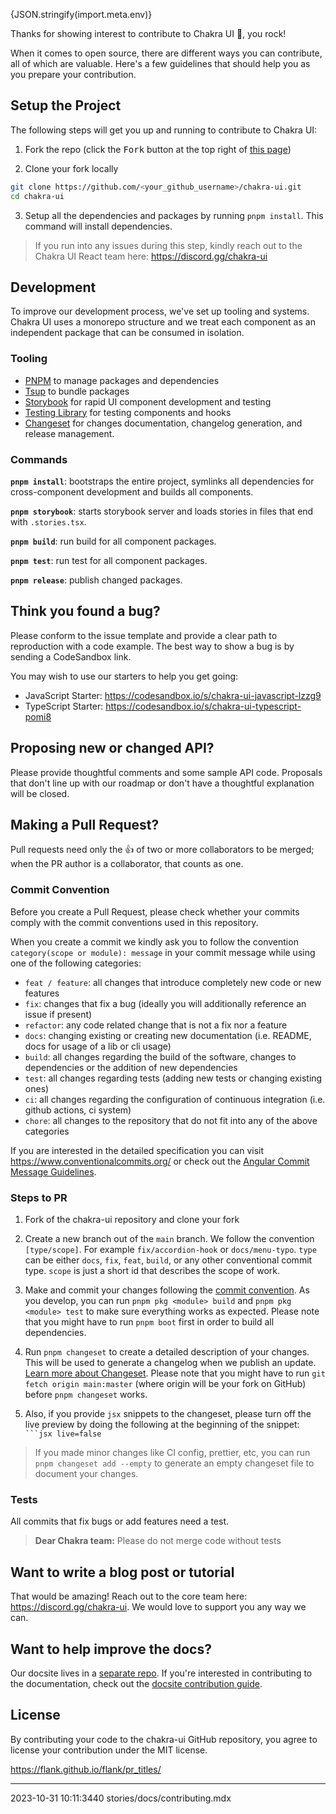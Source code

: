 
{JSON.stringify(import.meta.env)}

Thanks for showing interest to contribute to Chakra UI 💖, you rock!

When it comes to open source, there are different ways you can contribute, all
of which are valuable. Here's a few guidelines that should help you as you
prepare your contribution.

## Setup the Project

The following steps will get you up and running to contribute to Chakra UI:

1. Fork the repo (click the <kbd>Fork</kbd> button at the top right of
   [this page](https://github.com/chakra-ui/chakra-ui))

2. Clone your fork locally

```sh
git clone https://github.com/<your_github_username>/chakra-ui.git
cd chakra-ui
```

3. Setup all the dependencies and packages by running `pnpm install`. This
   command will install dependencies.

> If you run into any issues during this step, kindly reach out to the Chakra UI
> React team here: https://discord.gg/chakra-ui

## Development

To improve our development process, we've set up tooling and systems. Chakra UI
uses a monorepo structure and we treat each component as an independent package
that can be consumed in isolation.

### Tooling

- [PNPM](https://pnpm.io/) to manage packages and dependencies
- [Tsup](https://tsup.egoist.dev/) to bundle packages
- [Storybook](https://storybook.js.org/) for rapid UI component development and
  testing
- [Testing Library](https://testing-library.com/) for testing components and
  hooks
- [Changeset](https://github.com/atlassian/changesets) for changes
  documentation, changelog generation, and release management.

### Commands

**`pnpm install`**: bootstraps the entire project, symlinks all dependencies for
cross-component development and builds all components.

**`pnpm storybook`**: starts storybook server and loads stories in files that
end with `.stories.tsx`.

**`pnpm build`**: run build for all component packages.

**`pnpm test`**: run test for all component packages.

**`pnpm release`**: publish changed packages.

## Think you found a bug?

Please conform to the issue template and provide a clear path to reproduction
with a code example. The best way to show a bug is by sending a CodeSandbox
link.

You may wish to use our starters to help you get going:

- JavaScript Starter: https://codesandbox.io/s/chakra-ui-javascript-lzzg9
- TypeScript Starter: https://codesandbox.io/s/chakra-ui-typescript-pomi8

## Proposing new or changed API?

Please provide thoughtful comments and some sample API code. Proposals that
don't line up with our roadmap or don't have a thoughtful explanation will be
closed.

## Making a Pull Request?

Pull requests need only the :+1: of two or more collaborators to be merged; when
the PR author is a collaborator, that counts as one.

### Commit Convention

Before you create a Pull Request, please check whether your commits comply with
the commit conventions used in this repository.

When you create a commit we kindly ask you to follow the convention
`category(scope or module): message` in your commit message while using one of
the following categories:

- `feat / feature`: all changes that introduce completely new code or new
  features
- `fix`: changes that fix a bug (ideally you will additionally reference an
  issue if present)
- `refactor`: any code related change that is not a fix nor a feature
- `docs`: changing existing or creating new documentation (i.e. README, docs for
  usage of a lib or cli usage)
- `build`: all changes regarding the build of the software, changes to
  dependencies or the addition of new dependencies
- `test`: all changes regarding tests (adding new tests or changing existing
  ones)
- `ci`: all changes regarding the configuration of continuous integration (i.e.
  github actions, ci system)
- `chore`: all changes to the repository that do not fit into any of the above
  categories

If you are interested in the detailed specification you can visit
https://www.conventionalcommits.org/ or check out the
[Angular Commit Message Guidelines](https://github.com/angular/angular/blob/22b96b9/CONTRIBUTING.md#-commit-message-guidelines).

### Steps to PR

1. Fork of the chakra-ui repository and clone your fork

2. Create a new branch out of the `main` branch. We follow the convention
   `[type/scope]`. For example `fix/accordion-hook` or `docs/menu-typo`. `type`
   can be either `docs`, `fix`, `feat`, `build`, or any other conventional
   commit type. `scope` is just a short id that describes the scope of work.

3. Make and commit your changes following the
   [commit convention](https://github.com/chakra-ui/chakra-ui/blob/main/CONTRIBUTING.md#commit-convention).
   As you develop, you can run `pnpm pkg <module> build` and
   `pnpm pkg <module> test` to make sure everything works as expected. Please
   note that you might have to run `pnpm boot` first in order to build all
   dependencies.

4. Run `pnpm changeset` to create a detailed description of your changes. This
   will be used to generate a changelog when we publish an update.
   [Learn more about Changeset](https://github.com/atlassian/changesets/tree/master/packages/cli).
   Please note that you might have to run `git fetch origin main:master` (where
   origin will be your fork on GitHub) before `pnpm changeset` works.
5. Also, if you provide `jsx` snippets to the changeset, please turn off the
   live preview by doing the following at the beginning of the snippet:
   ` ```jsx live=false`

> If you made minor changes like CI config, prettier, etc, you can run
> `pnpm changeset add --empty` to generate an empty changeset file to document
> your changes.

### Tests

All commits that fix bugs or add features need a test.

> **Dear Chakra team:** Please do not merge code without tests

## Want to write a blog post or tutorial

That would be amazing! Reach out to the core team here:
https://discord.gg/chakra-ui. We would love to support you any way we can.

## Want to help improve the docs?

Our docsite lives in a
[separate repo](https://github.com/chakra-ui/chakra-ui-docs). If you're
interested in contributing to the documentation, check out the
[docsite contribution guide](https://github.com/chakra-ui/chakra-ui-docs/blob/main/CONTRIBUTING.md).

## License

By contributing your code to the chakra-ui GitHub repository, you agree to
license your contribution under the MIT license.

https://flank.github.io/flank/pr_titles/

---

<LastModified>2023-10-31 10:11:3440</LastModified>
<EditThisPage>stories/docs/contributing.mdx</EditThisPage>
